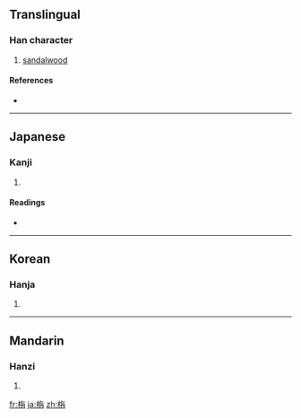 ==Translingual==

===Han character===
{{Han char|rn=75|rad=木|as=06|sn=10|four=4894<sub>7</sub>|canj=木人月卜 (DOBY)}}

# [[sandalwood]]

====References====
* {{Han ref|kx=0523.240|dkj=14737|dj=0912.030|hdz=21200.050|uh=6834|ud=26676|bh=D1EA|bd=53738}}

----

==Japanese==

===Kanji===
{{ja-kanji|grade=|rs=木06}}

# {{defn|Japanese|sort=木06}}

====Readings====
* {{ja-readings|on=[[せん]] (sen)|kun=}}

----

==Korean==

===Hanja===
{{ko-hanja|hangeul=전|eumhun=|rv=jeon|mr=chŏn|y=cen}}

# {{defn|Korean|sort=木06}}

----

==Mandarin==

===Hanzi===
{{cmn-hanzi|pin=[[zhān]] ([[zhan1]])|wg=chan<sup>1</sup>}}

# {{defn|Mandarin|sort=木06}}

[[fr:栴]]
[[ja:栴]]
[[zh:栴]]